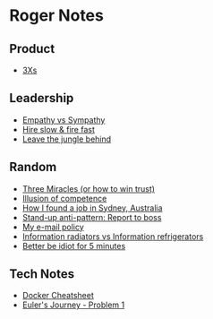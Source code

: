 = Roger Notes =

== Product ==
* [[3Xs]]
== Leadership ==
* [[Empathy vs Sympathy]]
* [[Hire slow & fire fast]]
* [[Leave the jungle behind]]
== Random ==
* [[Three Miracles (or how to win trust)]]
* [[Illusion of competence]]
* [[How I found a job in Sydney, Australia]]
* [[Stand-up anti-pattern: Report to boss]]
* [[My e-mail policy]]
* [[Information radiators vs Information refrigerators]]
* [[Better be idiot for 5 minutes]]
 
== Tech Notes ==
* [[Docker Cheatsheet]]
* [[Euler's Journey - Problem 1]]
